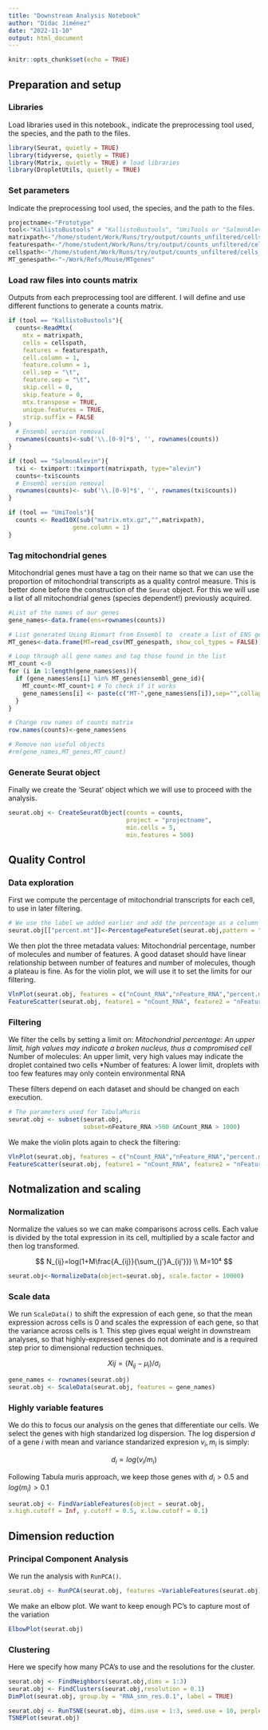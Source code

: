 ```yaml
---
title: "Downstream Analysis Notebook"
author: "Dídac Jiménez"
date: "2022-11-10"
output: html_document
---
```


```r
knitr::opts_chunk$set(echo = TRUE)
```

## Preparation and setup

### Libraries

Load libraries used in this notebook., indicate the preprocessing tool used, the species, and the path to the files.

```r
library(Seurat, quietly = TRUE)
library(tidyverse, quietly = TRUE)
library(Matrix, quietly = TRUE) # load libraries
library(DropletUtils, quietly = TRUE)
```

### Set parameters

Indicate the preprocessing tool used, the species, and the path to the files.

```r
projectname<-"Prototype"
tool<-"KallistoBustools" # "KallistoBustools", "UmiTools or "SalmonAlevin
matrixpath<-"/home/student/Work/Runs/try/output/counts_unfiltered/cells_x_genes.mtx"
featurespath<-"/home/student/Work/Runs/try/output/counts_unfiltered/cells_x_genes.genes.txt" #Only for KB
cellspath<-"/home/student/Work/Runs/try/output/counts_unfiltered/cells_x_genes.barcodes.txt" #Only for KB
MT_genespath<-"~/Work/Refs/Mouse/MTgenes"
```

### Load raw files into counts matrix

Outputs from each preprocessing tool are different. I will define and use different functions to generate a counts matrix.

```r
if (tool == "KallistoBustools"){
  counts<-ReadMtx(
    mtx = matrixpath,
    cells = cellspath,
    features = featurespath,
    cell.column = 1,
    feature.column = 1,
    cell.sep = "\t",
    feature.sep = "\t",
    skip.cell = 0,
    skip.feature = 0,
    mtx.transpose = TRUE,
    unique.features = TRUE,
    strip.suffix = FALSE
)
  # Ensembl version removal
  rownames(counts)<-sub('\\.[0-9]*$', '', rownames(counts))
}

if (tool == "SalmonAlevin"){
  txi <- tximport::tximport(matrixpath, type="alevin")
  counts<-txi$counts
  # Ensembl version removal
  rownames(counts)<- sub('\\.[0-9]*$', '', rownames(txi$counts))
}

if (tool == "UmiTools"){
  counts <- Read10X(sub("matrix.mtx.gz","",matrixpath), 
                  gene.column = 1)
}

```

### Tag mitochondrial genes

Mitochondrial genes must have a tag on their name so that we can use the proportion of mitochondrial transcripts as a quality control measure. This is better done before the construction of the `Seurat` object. For this we will use a list of all mitochondrial genes (species dependent!) previously acquired. 

```r
#List of the names of our genes
gene_names<-data.frame(ens=rownames(counts))

# List generated Using Biomart from Ensembl to  create a list of ENS genes corresponding to mitochondrial genes 
MT_genes<-data.frame(MT=read_csv(MT_genespath, show_col_types = FALSE))

# Loop through all gene names and tag those found in the list
MT_count <-0
for (i in 1:length(gene_names$ens)){
  if (gene_names$ens[i] %in% MT_genes$ensembl_gene_id){
    MT_count<-MT_count+1 # To check if it works
    gene_names$ens[i] <- paste(c("MT-",gene_names$ens[i]),sep="",collapse = "")
  }
}

# Change row names of counts matrix 
row.names(counts)<-gene_names$ens

# Remove non useful objects
#rm(gene_names,MT_genes,MT_count)
```


### Generate Seurat object

Finally we create the 'Seurat' object which we will use to proceed with the analysis.

```r
seurat.obj <- CreateSeuratObject(counts = counts, 
                                 project = "projectname", 
                                 min.cells = 5, 
                                 min.features = 500)
```

## Quality Control

### Data exploration

First we compute the percentage of mitochondrial transcripts for each cell, to use in later filtering. 

```r
# We use the label we added earlier and add the percentage as a column in the metadata of each cell
seurat.obj[["percent.mt"]]<-PercentageFeatureSet(seurat.obj,pattern = "MT")
```

We then plot the three metadata values: Mitochondrial percentage, number of molecules and number of features. A good dataset should have linear relationship between number of features and number of molecules, though a plateau is fine. As for the violin plot, we will use it to set the limits for our filtering.

```r
VlnPlot(seurat.obj, features = c("nCount_RNA","nFeature_RNA","percent.mt"), ncol = 3)
FeatureScatter(seurat.obj, feature1 = "nCount_RNA", feature2 = "nFeature_RNA")+geom_smooth(method='lm')
```

### Filtering

We filter the cells by setting a limit on:
*Mitochondrial percentage: An upper limit, high values may indicate a broken nucleus, thus a compromised cell
*Number of molecules: An upper limit, very high values may indicate the droplet contained two cells
*Number of features: A lower limit, droplets with too few features may only contein environmental RNA

These filters depend on each dataset and should be changed on each execution.

```r
# The parameters used for TabulaMuris
seurat.obj <- subset(seurat.obj,
                     subset=nFeature_RNA >500 &nCount_RNA > 1000)
```

We make the violin plots again to check the filtering:

```r
VlnPlot(seurat.obj, features = c("nCount_RNA","nFeature_RNA","percent.mt"), ncol = 3)
FeatureScatter(seurat.obj, feature1 = "nCount_RNA", feature2 = "nFeature_RNA")+geom_smooth(method='lm')
```

## Notmalization and scaling

### Normalization

Normalize the values so we can make comparisons across cells. Each value is divided by the total expression in its cell, multiplied by a scale factor and then log transformed.

$$
N_{ij}=log(1+M\frac{A_{ij}}{\sum_{j'}A_{ij'}}) \\
M=10⁴
$$

```r
seurat.obj<-NormalizeData(object=seurat.obj, scale.factor = 10000)
```
### Scale data

We run `ScaleData()` to shift the expression of each gene, so that the mean expression across cells is 0 and scales the expression of each gene, so that the variance across cells is 1. This step gives equal weight in downstream analyses, so that highly-expressed genes do not dominate and is a required step prior to dimensional reduction techniques.

$$X{ij}=(N_{ij}-\mu_i)/\sigma_i$$

```r
gene_names <- rownames(seurat.obj)
seurat.obj <- ScaleData(seurat.obj, features = gene_names)
```

### Highly variable features

We do this to focus our analysis on the genes that differentiate our cells. We select the genes with high standarized log dispersion. The log dispersion $d$ of a gene $i$ with mean and variance standarized expresion $v_i,m_i$ is simply:

$$
d_i = log(v_i/m_i)
$$

Following Tabula muris approach, we keep those genes with $d_i>0.5$ and $log(m_i)>0.1$

```r
seurat.obj <- FindVariableFeatures(object = seurat.obj,
x.high.cutoff = Inf, y.cutoff = 0.5, x.low.cutoff = 0.1)
```



## Dimension reduction

### Principal Component Analysis

We run the analysis with `RunPCA()`. 

```r
seurat.obj <- RunPCA(seurat.obj, features =VariableFeatures(seurat.obj))
```

We make an elbow plot. We want to keep enough PC's to capture most of the variation

```r
ElbowPlot(seurat.obj)
```

### Clustering

Here we specify how many PCA's to use and the resolutions for the cluster.

```r
seurat.obj <- FindNeighbors(seurat.obj,dims = 1:3)
seurat.obj <- FindClusters(seurat.obj,resolution = 0.1)
DimPlot(seurat.obj, group.by = "RNA_snn_res.0.1", label = TRUE)
```

```r
seurat.obj <- RunTSNE(seurat.obj, dims.use = 1:3, seed.use = 10, perplexity=15, dim.embed = 2)
TSNEPlot(seurat.obj)
```























